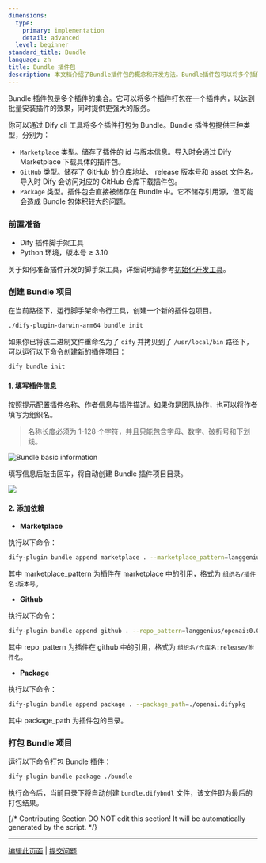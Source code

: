 ```yaml
---
dimensions:
  type:
    primary: implementation
    detail: advanced
  level: beginner
standard_title: Bundle
language: zh
title: Bundle 插件包
description: 本文档介绍了Bundle插件包的概念和开发方法。Bundle插件包可以将多个插件集合到一起，支持三种类型（Marketplace类型、GitHub类型和Package类型）。文档详细说明了创建Bundle项目、添加不同类型依赖以及打包Bundle项目的全过程。
---
```


Bundle 插件包是多个插件的集合。它可以将多个插件打包在一个插件内，以达到批量安装插件的效果，同时提供更强大的服务。

你可以通过 Dify cli 工具将多个插件打包为 Bundle。Bundle 插件包提供三种类型，分别为：

* `Marketplace` 类型。储存了插件的 id 与版本信息。导入时会通过 Dify Marketplace 下载具体的插件包。
* `GitHub` 类型。储存了 GitHub 的仓库地址、 release 版本号和 asset 文件名。导入时 Dify 会访问对应的 GitHub 仓库下载插件包。
* `Package` 类型。插件包会直接被储存在 Bundle 中。它不储存引用源，但可能会造成 Bundle 包体积较大的问题。

### 前置准备

* Dify 插件脚手架工具
* Python 环境，版本号 ≥ 3.10

关于如何准备插件开发的脚手架工具，详细说明请参考[初始化开发工具](initialize-development-tools.mdx)。

### 创建 Bundle 项目

在当前路径下，运行脚手架命令行工具，创建一个新的插件包项目。

```bash
./dify-plugin-darwin-arm64 bundle init
```

如果你已将该二进制文件重命名为了 `dify` 并拷贝到了 `/usr/local/bin` 路径下，可以运行以下命令创建新的插件项目：

```bash
dify bundle init
```

#### 1. 填写插件信息

按照提示配置插件名称、作者信息与插件描述。如果你是团队协作，也可以将作者填写为组织名。

> 名称长度必须为 1-128 个字符，并且只能包含字母、数字、破折号和下划线。

![Bundle basic information](https://assets-docs.dify.ai/2024/12/03a1c4cdc72213f09523eb1b40832279.png)

填写信息后敲击回车，将自动创建 Bundle 插件项目目录。

![](https://assets-docs.dify.ai/2024/12/356d1a8201fac3759bf01ee64e79a52b.png)

#### 2. 添加依赖

* **Marketplace**

执行以下命令：

```bash
dify-plugin bundle append marketplace . --marketplace_pattern=langgenius/openai:0.0.1
```

其中 marketplace\_pattern 为插件在 marketplace 中的引用，格式为 `组织名/插件名:版本号`。

* **Github**

执行以下命令：

```bash
dify-plugin bundle append github . --repo_pattern=langgenius/openai:0.0.1/openai.difypkg
```

其中 repo\_pattern 为插件在 github 中的引用，格式为 `组织名/仓库名:release/附件名`。

* **Package**

执行以下命令：

```bash
dify-plugin bundle append package . --package_path=./openai.difypkg
```

其中 package\_path 为插件包的目录。

### 打包 Bundle 项目

运行以下命令打包 Bundle 插件：

```bash
dify-plugin bundle package ./bundle
```

执行命令后，当前目录下将自动创建 `bundle.difybndl` 文件，该文件即为最后的打包结果。

{/*
Contributing Section
DO NOT edit this section!
It will be automatically generated by the script.
*/}

---

[编辑此页面](https://github.com/langgenius/dify-docs/edit/main/plugin-dev-zh/9241-bundle.mdx) | [提交问题](https://github.com/langgenius/dify-docs/issues/new?title=文档问题%3A%20bun&body=%23%23%20问题描述%0A%3C%21--%20请简要描述您发现的问题%20--%3E%0A%0A%23%23%20页面链接%0Ahttps%3A%2F%2Fgithub.com%2Flanggenius%2Fdify-docs%2Fblob%2Fmain%2Fplugin-dev-zh%2F9241-bundle.mdx%0A%0A%23%23%20建议修改%0A%3C%21--%20如果有具体的修改建议，请在此说明%20--%3E%0A%0A%3C%21--%20感谢您对文档质量的关注！%20--%3E)

